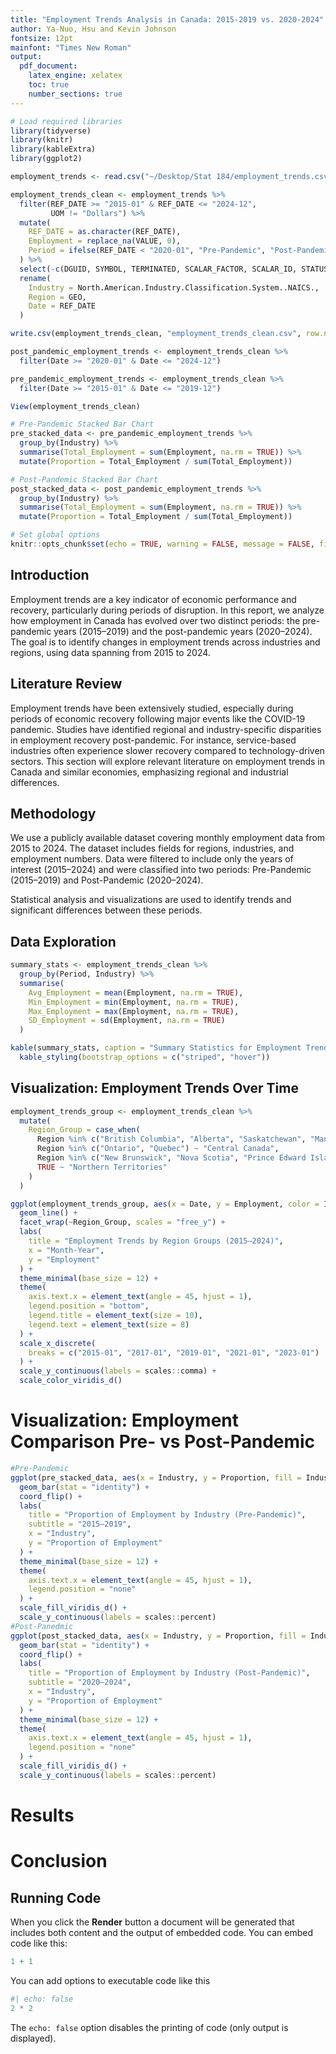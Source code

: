 ```yaml
---
title: "Employment Trends Analysis in Canada: 2015-2019 vs. 2020-2024"
author: Ya-Nuo, Hsu and Kevin Johnson
fontsize: 12pt
mainfont: "Times New Roman"
output: 
  pdf_document:
    latex_engine: xelatex
    toc: true
    number_sections: true
---
```


```r
# Load required libraries
library(tidyverse)
library(knitr)
library(kableExtra)
library(ggplot2)

employment_trends <- read.csv("~/Desktop/Stat 184/employment_trends.csv")

employment_trends_clean <- employment_trends %>%
  filter(REF_DATE >= "2015-01" & REF_DATE <= "2024-12",
         UOM != "Dollars") %>%
  mutate(
    REF_DATE = as.character(REF_DATE),
    Employment = replace_na(VALUE, 0), 
    Period = ifelse(REF_DATE < "2020-01", "Pre-Pandemic", "Post-Pandemic")
  ) %>%
  select(-c(DGUID, SYMBOL, TERMINATED, SCALAR_FACTOR, SCALAR_ID, STATUS, DECIMALS, Estimate, VECTOR, COORDINATE, UOM_ID)) %>%
  rename(
    Industry = North.American.Industry.Classification.System..NAICS., 
    Region = GEO,
    Date = REF_DATE
  )

write.csv(employment_trends_clean, "employment_trends_clean.csv", row.names = FALSE)

post_pandemic_employment_trends <- employment_trends_clean %>%
  filter(Date >= "2020-01" & Date <= "2024-12")

pre_pandemic_employment_trends <- employment_trends_clean %>%
  filter(Date >= "2015-01" & Date <= "2019-12")

View(employment_trends_clean)

# Pre-Pandemic Stacked Bar Chart
pre_stacked_data <- pre_pandemic_employment_trends %>%
  group_by(Industry) %>%
  summarise(Total_Employment = sum(Employment, na.rm = TRUE)) %>%
  mutate(Proportion = Total_Employment / sum(Total_Employment))

# Post-Pandemic Stacked Bar Chart
post_stacked_data <- post_pandemic_employment_trends %>%
  group_by(Industry) %>%
  summarise(Total_Employment = sum(Employment, na.rm = TRUE)) %>%
  mutate(Proportion = Total_Employment / sum(Total_Employment))

# Set global options
knitr::opts_chunk$set(echo = TRUE, warning = FALSE, message = FALSE, fig.align = "center")
```

## Introduction

Employment trends are a key indicator of economic performance and recovery, particularly during periods of disruption. In this report, we analyze how employment in Canada has evolved over two distinct periods: the pre-pandemic years (2015–2019) and the post-pandemic years (2020–2024). The goal is to identify changes in employment trends across industries and regions, using data spanning from 2015 to 2024.

## Literature Review

Employment trends have been extensively studied, especially during periods of economic recovery following major events like the COVID-19 pandemic. Studies have identified regional and industry-specific disparities in employment recovery post-pandemic. For instance, service-based industries often experience slower recovery compared to technology-driven sectors. This section will explore relevant literature on employment trends in Canada and similar economies, emphasizing regional and industrial differences.

## Methodology

We use a publicly available dataset covering monthly employment data from 2015 to 2024. The dataset includes fields for regions, industries, and employment numbers. Data were filtered to include only the years of interest (2015–2024) and were classified into two periods: Pre-Pandemic (2015–2019) and Post-Pandemic (2020–2024).

Statistical analysis and visualizations are used to identify trends and significant differences between these periods.

## Data Exploration

```r
summary_stats <- employment_trends_clean %>%
  group_by(Period, Industry) %>%
  summarise(
    Avg_Employment = mean(Employment, na.rm = TRUE),
    Min_Employment = min(Employment, na.rm = TRUE),
    Max_Employment = max(Employment, na.rm = TRUE),
    SD_Employment = sd(Employment, na.rm = TRUE)
  )

kable(summary_stats, caption = "Summary Statistics for Employment Trends") %>%
  kable_styling(bootstrap_options = c("striped", "hover"))
```

## Visualization: Employment Trends Over Time

```r
employment_trends_group <- employment_trends_clean %>%
  mutate(
    Region_Group = case_when(
      Region %in% c("British Columbia", "Alberta", "Saskatchewan", "Manitoba") ~ "Western Canada",
      Region %in% c("Ontario", "Quebec") ~ "Central Canada",
      Region %in% c("New Brunswick", "Nova Scotia", "Prince Edward Island", "Newfoundland and Labrador") ~ "Atlantic Canada",
      TRUE ~ "Northern Territories"
    )
  )

ggplot(employment_trends_group, aes(x = Date, y = Employment, color = Industry, group = interaction(Region, Industry))) +
  geom_line() +
  facet_wrap(~Region_Group, scales = "free_y") +
  labs(
    title = "Employment Trends by Region Groups (2015–2024)",
    x = "Month-Year",
    y = "Employment"
  ) +
  theme_minimal(base_size = 12) +
  theme(
    axis.text.x = element_text(angle = 45, hjust = 1),
    legend.position = "bottom",
    legend.title = element_text(size = 10),
    legend.text = element_text(size = 8)
  ) +
  scale_x_discrete(
    breaks = c("2015-01", "2017-01", "2019-01", "2021-01", "2023-01")
  ) +
  scale_y_continuous(labels = scales::comma) +
  scale_color_viridis_d()
```

# Visualization: Employment Comparison Pre- vs Post-Pandemic

```r
#Pre-Pandemic
ggplot(pre_stacked_data, aes(x = Industry, y = Proportion, fill = Industry)) +
  geom_bar(stat = "identity") +
  coord_flip() +
  labs(
    title = "Proportion of Employment by Industry (Pre-Pandemic)",
    subtitle = "2015–2019",
    x = "Industry",
    y = "Proportion of Employment"
  ) +
  theme_minimal(base_size = 12) +
  theme(
    axis.text.x = element_text(angle = 45, hjust = 1),
    legend.position = "none"
  ) +
  scale_fill_viridis_d() +
  scale_y_continuous(labels = scales::percent)
#Post-Panedmic
ggplot(post_stacked_data, aes(x = Industry, y = Proportion, fill = Industry)) +
  geom_bar(stat = "identity") +
  coord_flip() +
  labs(
    title = "Proportion of Employment by Industry (Post-Pandemic)",
    subtitle = "2020–2024",
    x = "Industry",
    y = "Proportion of Employment"
  ) +
  theme_minimal(base_size = 12) +
  theme(
    axis.text.x = element_text(angle = 45, hjust = 1),
    legend.position = "none"
  ) +
  scale_fill_viridis_d() +
  scale_y_continuous(labels = scales::percent)

```

# Results

# Conclusion

## Running Code

When you click the **Render** button a document will be generated that includes both content and the output of embedded code. You can embed code like this:

```r
1 + 1
```

You can add options to executable code like this

```r
#| echo: false
2 * 2
```

The `echo: false` option disables the printing of code (only output is displayed).
